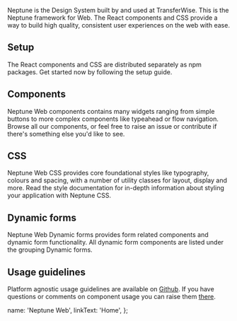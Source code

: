 
Neptune is the Design System built by and used at TransferWise. This is the Neptune framework for Web. The React components and CSS provide a way to build high quality, consistent user experiences on the web with ease.

## Setup

The React components and CSS are distributed separately as npm packages. Get started now by following the <DocLink href="/about/Setup">setup guide</DocLink>.

## Components

Neptune Web components contains many widgets ranging from simple buttons to more complex components like typeahead or flow navigation. Browse all our <DocLink href="/components/inputs/Button">components</DocLink>, or feel free to raise an issue or contribute if there's something else you'd like to see.

## CSS

Neptune Web CSS provides core foundational styles like typography, colours and spacing, with a number of utility classes for layout, display and more. Read the <DocLink href="/about/Styles">style documentation</DocLink> for in-depth information about styling your application with Neptune CSS.

## Dynamic forms

Neptune Web Dynamic forms provides form related components and dynamic form functionality. All dynamic form <DocLink href="/components/dynamicForms/DynamicFieldDefinitionList">components</DocLink> are listed under the grouping Dynamic forms.

## Usage guidelines

Platform agnostic usage guidelines are available on [Github](https://github.com/transferwise/neptune). If you have questions or comments on component usage you can raise them [there](https://github.com/transferwise/neptune/issues).

  name: 'Neptune Web',
  linkText: 'Home',
};
